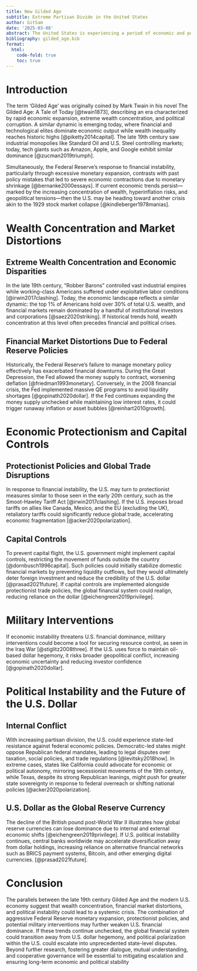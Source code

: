 ```yaml
---
title: New Gilded Age
subtitle: Extreme Partisan Divide in the United States
author: GitSam
date: '2025-03-08'
abstract: The United States is experiencing a period of economic and political polarization reminiscent of the late 19th century Gilded Age. This study explores the potential consequences of extreme political bifurcation, economic concentration, and financial instability, drawing historical parallels between the original Gilded Age (1870s-1929) and the current economic landscape. By analyzing historical precedents such as the Great Depression, the 2008 financial crisis, and recent central bank policies, this paper examines the risks posed by increasing wealth concentration, aggressive monetary expansion, protectionist policies, and potential military interventions. We explore qualitatively how the Federal Reserve's responses to economic downturns, including extreme quantitative easing (QE) and capital controls, could impact financial stability. Furthermore, we evaluate the global ramifications of a politically divided America where economic and military strategies diverge from traditional allies.
bibliography: gilded_age.bib
format:
  html:
    code-fold: true
    toc: true
---
```



# Introduction

The term 'Gilded Age' was originally coined by Mark Twain in his novel The Gilded Age: A Tale of Today [@twain1873], describing an era characterized by rapid economic expansion, extreme wealth concentration, and political corruption. A similar dynamic is emerging today, where financial and technological elites dominate economic output while wealth inequality reaches historic highs [@piketty2014capital]. The late 19th century saw industrial monopolies like Standard Oil and U.S. Steel controlling markets; today, tech giants such as Amazon, Apple, and Google exhibit similar dominance [@zucman2019triumph].

Simultaneously, the Federal Reserve’s response to financial instability, particularly through excessive monetary expansion, contrasts with past policy mistakes that led to severe economic contractions due to monetary shrinkage [@bernanke2000essays]. If current economic trends persist—marked by the increasing concentration of wealth, hyperinflation risks, and geopolitical tensions—then the U.S. may be heading toward another crisis akin to the 1929 stock market collapse [@kindleberger1978manias].

# Wealth Concentration and Market Distortions

## Extreme Wealth Concentration and Economic Disparities

In the late 19th century, "Robber Barons" controlled vast industrial empires while working-class Americans suffered under exploitative labor conditions [@irwin2017clashing]. Today, the economic landscape reflects a similar dynamic: the top 1% of Americans hold over 30% of total U.S. wealth, and financial markets remain dominated by a handful of institutional investors and corporations [@saez2020striking]. If historical trends hold, wealth concentration at this level often precedes financial and political crises.

## Financial Market Distortions Due to Federal Reserve Policies

Historically, the Federal Reserve's failure to manage monetary policy effectively has exacerbated financial downturns. During the Great Depression, the Fed allowed the money supply to contract, worsening deflation [@friedman1993monetary]. Conversely, in the 2008 financial crisis, the Fed implemented massive QE programs to avoid liquidity shortages [@gopinath2020dollar]. If the Fed continues expanding the money supply unchecked while maintaining low interest rates, it could trigger runaway inflation or asset bubbles [@reinhart2010growth].

# Economic Protectionism and Capital Controls

## Protectionist Policies and Global Trade Disruptions

In response to financial instability, the U.S. may turn to protectionist measures similar to those seen in the early 20th century, such as the Smoot-Hawley Tariff Act [@irwin2017clashing]. If the U.S. imposes broad tariffs on allies like Canada, Mexico, and the EU (excluding the UK), retaliatory tariffs could significantly reduce global trade, accelerating economic fragmentation [@acker2020polarization].

## Capital Controls

To prevent capital flight, the U.S. government might implement capital controls, restricting the movement of funds outside the country [@dornbusch1996capital]. Such policies could initially stabilize domestic financial markets by preventing liquidity outflows, but they would ultimately deter foreign investment and reduce the credibility of the U.S. dollar [@prasad2021future]. If capital controls are implemented alongside protectionist trade policies, the global financial system could realign, reducing reliance on the dollar [@eichengreen2019privilege].

# Military Interventions

If economic instability threatens U.S. financial dominance, military interventions could become a tool for securing resource control, as seen in the Iraq War [@stiglitz2008three]. If the U.S. uses force to maintain oil-based dollar hegemony, it risks broader geopolitical conflict, increasing economic uncertainty and reducing investor confidence [@gopinath2020dollar].

# Political Instability and the Future of the U.S. Dollar

## Internal Conflict

With increasing partisan division, the U.S. could experience state-led resistance against federal economic policies. Democratic-led states might oppose Republican federal mandates, leading to legal disputes over taxation, social policies, and trade regulations [@levitsky2018how]. In extreme cases, states like California could advocate for economic or political autonomy, mirroring secessionist movements of the 19th century, while Texas, despite its strong Republican leanings, might push for greater state sovereignty in response to federal overreach or shifting national policies [@acker2020polarization].

## U.S. Dollar as the Global Reserve Currency

The decline of the British pound post-World War II illustrates how global reserve currencies can lose dominance due to internal and external economic shifts [@eichengreen2019privilege]. If U.S. political instability continues, central banks worldwide may accelerate diversification away from dollar holdings, increasing reliance on alternative financial networks such as BRICS payment systems, Bitcoin, and other emerging digital currencies. [@prasad2021future].

# Conclusion

The parallels between the late 19th century Gilded Age and the modern U.S. economy suggest that wealth concentration, financial market distortions, and political instability could lead to a systemic crisis. The combination of aggressive Federal Reserve monetary expansion, protectionist policies, and potential military interventions may further weaken U.S. financial dominance. If these trends continue unchecked, the global financial system could transition away from U.S. dollar hegemony, and political polarization within the U.S. could escalate into unprecedented state-level disputes. Beyond further research, fostering greater dialogue, mutual understanding, and cooperative governance will be essential to mitigating escalation and ensuring long-term economic and political stability


